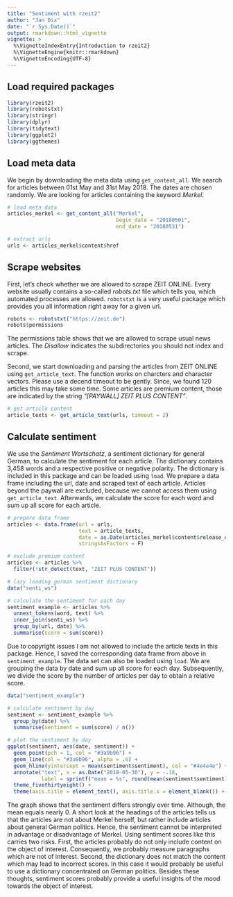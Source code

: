 ```yaml
---
title: "Sentiment with rzeit2"
author: "Jan Dix"
date: "`r Sys.Date()`"
output: rmarkdown::html_vignette
vignette: >
  %\VignetteIndexEntry{Introduction to rzeit2}
  %\VignetteEngine{knitr::rmarkdown}
  %\VignetteEncoding{UTF-8}
---
```


## Load required packages

```r
library(rzeit2)
library(robotstxt)
library(stringr)
library(dplyr)
library(tidytext)
library(ggplot2)
library(ggthemes)
```

## Load meta data

We begin by downloading the meta data using `get_content_all`. We search for articles between 01st May and 31st May 2018. The dates are chosen randomly. We are looking for articles containing the keyword _Merkel_. 

```r
# load meta data
articles_merkel <- get_content_all("Merkel",
                                   begin_date = "20180501",
                                   end_date = "20180531")

# extract urls
urls <- articles_merkel$content$href
```


## Scrape websites

First, let's check whether we are allowed to scrape ZEIT ONLINE. Every website usually contains a so-called _robots.txt_ file which tells you, which automated processes are allowed. `robotstxt` is a very useful package which provides you all information right away for a given url.

```r
robots <- robotstxt("https://zeit.de")
robots$permissions
```

The permissions table shows that we are allowed to scrape usual news articles. The _Disallow_ indicates the subdirectories you should not index and scrape.

Second, we start downloading and parsing the articles from ZEIT ONLINE using `get_article_text`. The function works on charcters and character vectors. Please use a decend timeout to be gently. Since, we found 120 articles this may take some time. Some articles are premium content, those are indicated by the string _"[PAYWALL] ZEIT PLUS CONTENT"_.

```r
# get article content
article_texts <- get_article_text(urls, timeout = 2)
```

## Calculate sentiment

We use the _Sentiment Wortschatz_, a sentiment dictionary for general German, to calculate the sentiment for each article. The dictionary contains 3,458 words and a respective positive or negative polarity. The dictionary is included in this package and can be loaded using `load`. We prepare a data frame including the url, date and scraped text of each article. Articles beyond the paywall are excluded, because we cannot access them using `get_article_text`. Afterwards, we calculate the score for each word and sum up all score for each article.

```r
# prepare data frame
articles <- data.frame(url = urls,
                       text = article_texts,
                       date = as.Date(articles_merkel$content$release_date),
                       stringsAsFactors = F)

# exclude premium content
articles <- articles %>% 
  filter(!str_detect(text, "ZEIT PLUS CONTENT"))

# lazy loading german sentiment dictionary
data("senti_ws")

# calculate the sentiment for each day
sentiment_example <- articles %>%
  unnest_tokens(word, text) %>% 
  inner_join(senti_ws) %>% 
  group_by(url, date) %>%
  summarise(score = sum(score))
```

Due to copyright issues I am not allowed to include the article texts in this package. Hence, I saved the corresponding data frame from above in `sentiment_example`. The data set can also be loaded using `load`. We are grouping the data by date and sum up all score for each day. Subsequently, we divide the score by the number of articles per day to obtain a relative score.

```r
data("sentiment_example")
```

```r
# calculate sentiment by day
sentiment <- sentiment_example %>% 
  group_by(date) %>% 
  summarise(sentiment = sum(score) / n())

# plot the sentiment by day
ggplot(sentiment, aes(date, sentiment)) +
  geom_point(pch = 1, col = "#3a9b96") +
  geom_line(col = "#3a9b96", alpha = .6) +
  geom_hline(yintercept = mean(sentiment$sentiment), col = "#4e4e4e") +
  annotate("text", x = as.Date("2018-05-30"), y = -.18, 
           label = sprintf("mean = %s", round(mean(sentiment$sentiment), 2)), col = "#4e4e4e") +
  theme_fivethirtyeight() +
  theme(axis.title = element_text(), axis.title.x = element_blank()) + ylab('Articles Sentiment')
```

The graph shows that the sentiment differs strongly over time. Although, the mean equals nearly 0. A short look at the headings of the articles tells us that the articles are not about Merkel herself, but rather include articles about general German politics. Hence, the sentiment cannot be interpreted in advantage or disadvantage of Merkel. Using sentiment scores like this carries two risks. First, the articles probably do not only include content on the object of interest. Consequently, we probably measure paragraphs which are not of interest. Second, the dictionary does not match the content which may lead to incorrect scores. In this case it would probably be useful to use a dictionary concentrated on German politics. Besides these thoughts, sentiment scores probably provide a useful insights of the mood towards the object of interest.
